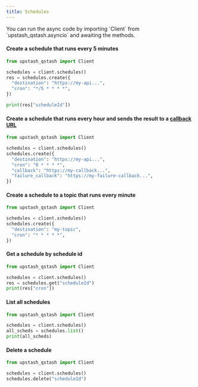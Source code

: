 ---
title: Schedules
---

<Info>
  You can run the async code by importing `Client` from `upstash_qstash.asyncio`
  and awaiting the methods.
</Info>

#### Create a schedule that runs every 5 minutes

```python
from upstash_qstash import Client

schedules = client.schedules()
res = schedules.create({
  "destination": "https://my-api...",
  "cron": "*/5 * * * *",
})

print(res["scheduleId"])
```

#### Create a schedule that runs every hour and sends the result to a [callback URL](/qstash/features/callbacks)

```python
from upstash_qstash import Client

schedules = client.schedules()
schedules.create({
  "destination": "https://my-api...",
  "cron": "0 * * * *",
  "callback": "https://my-callback...",
  "failure_callback": "https://my-failure-callback...",
})
```

#### Create a schedule to a topic that runs every minute

```python
from upstash_qstash import Client

schedules = client.schedules()
schedules.create({
  "destination": "my-topic",
  "cron": "* * * * *",
})
```

#### Get a schedule by schedule id

```python
from upstash_qstash import Client

schedules = client.schedules()
res = schedules.get("scheduleId")
print(res["cron"])
```

#### List all schedules

```python
from upstash_qstash import Client

schedules = client.schedules()
all_scheds = schedules.list()
print(all_scheds)
```

#### Delete a schedule

```python
from upstash_qstash import Client

schedules = client.schedules()
schedules.delete("scheduleId")
```

